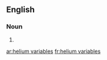 ==English==

===Noun===
{{head|en|head=[[helium]] [[variables]]}}

# {{plural of|helium variable}}

[[ar:helium variables]]
[[fr:helium variables]]